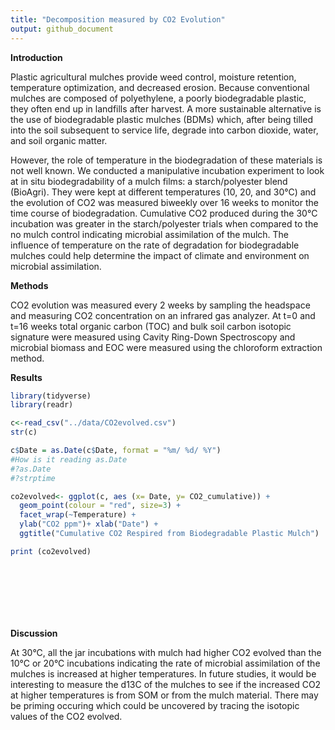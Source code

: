 ```yaml
---
title: "Decomposition measured by CO2 Evolution"
output: github_document
---
```


**Introduction**

Plastic agricultural mulches provide weed control, moisture retention, temperature optimization, and decreased erosion. Because conventional mulches are composed of polyethylene, a poorly biodegradable plastic, they often end up in landfills after harvest. A more sustainable alternative is the use of biodegradable plastic mulches (BDMs) which, after being tilled into the soil subsequent to service life, degrade into carbon dioxide, water, and soil organic matter.  


However, the role of temperature in the biodegradation of these materials is not well known. We conducted a manipulative incubation experiment to look at in situ biodegradability of a mulch films: a starch/polyester blend (BioAgri). They were kept at different temperatures (10, 20, and 30°C) and the evolution of CO2 was measured biweekly over 16 weeks to monitor the time course of biodegradation.  Cumulative CO2 produced during the 30°C incubation was greater in the starch/polyester trials when compared to the no mulch control indicating microbial assimilation of the mulch. The influence of temperature on the rate of degradation for biodegradable mulches could help determine the impact of climate and environment on microbial assimilation.

**Methods**

CO2 evolution was measured every 2 weeks by sampling the headspace and measuring CO2 concentration on an infrared gas analyzer. 
At t=0 and t=16 weeks total organic carbon (TOC) and bulk soil carbon isotopic signature were measured using Cavity Ring-Down Spectroscopy and microbial biomass and EOC were measured using the chloroform extraction method.


**Results**
```r
library(tidyverse)
library(readr)

c<-read_csv("../data/CO2evolved.csv")
str(c)

```

```r


c$Date = as.Date(c$Date, format = "%m/ %d/ %Y")
#How is it reading as.Date
#?as.Date
#?strptime

co2evolved<- ggplot(c, aes (x= Date, y= CO2_cumulative)) + 
  geom_point(colour = "red", size=3) + 
  facet_wrap(~Temperature) +
  ylab("CO2 ppm")+ xlab("Date") + 
  ggtitle("Cumulative CO2 Respired from Biodegradable Plastic Mulch")

print (co2evolved)



 


  
```

**Discussion** 

At 30°C, all the jar incubations with mulch had higher CO2 evolved than the 10°C or 20°C incubations indicating the rate of microbial assimilation of the mulches is increased at higher temperatures. In future studies, it would be interesting to measure the d13C of the mulches to see if the increased CO2 at higher temperatures is from SOM or from the mulch material. There may be priming occuring which could be uncovered by tracing the isotopic values of the CO2 evolved. 


